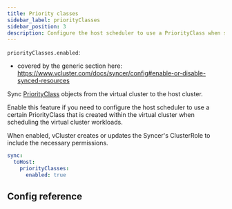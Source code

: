 ```yaml
---
title: Priority classes
sidebar_label: priorityClasses
sidebar_position: 3
description: Configure the host scheduler to use a PriorityClass when scheduling your virtual cluster workloads.
---
```



`priorityClasses.enabled`:
- covered by the generic section here: https://www.vcluster.com/docs/syncer/config#enable-or-disable-synced-resources

Sync [PriorityClass](https://kubernetes.io/docs/concepts/scheduling-eviction/pod-priority-preemption/#priorityclass) objects from the virtual cluster to the host cluster.

Enable this feature if you need to configure the host scheduler to use a certain PriorityClass that is created within the virtual cluster when scheduling the virtual cluster workloads.

When enabled, vCluster creates or updates the Syncer's ClusterRole to include the necessary permissions.

```YAML
sync:
  toHost:
    priorityClasses:
      enabled: true
```

## Config reference

<EnableSwitch/>